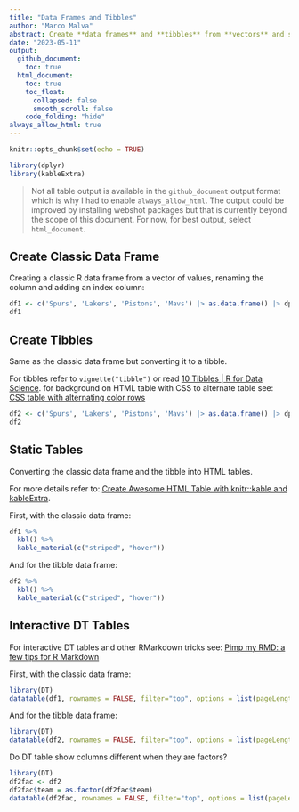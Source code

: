 ```yaml
---
title: "Data Frames and Tibbles"
author: "Marco Malva"
abstract: Create **data frames** and **tibbles** from **vectors** and show them as (interactive) **tables**.
date: "2023-05-11"
output:
  github_document:
    toc: true
  html_document:
    toc: true
    toc_float:
      collapsed: false
      smooth_scroll: false
    code_folding: "hide"
always_allow_html: true
---
```


<!-- Setting HTML stype to allow for a wider HTML output, force it with !important, see <https://stackoverflow.com/a/69329334> -->

```{=html}
<style type="text/css">
.main-container {
  max-width: 2100px !important;
  margin-left: auto;
  margin-right: auto;
}
</style>
```
```r
knitr::opts_chunk$set(echo = TRUE)

library(dplyr)
library(kableExtra)
```

> Not all table output is available in the `github_document` output format which is why I had to enable `always_allow_html`.
> The output could be improved by installing webshot packages but that is currently beyond the scope of this document.
> For now, for best output, select `html_document`.

## Create Classic Data Frame

Creating a classic R data frame from a vector of values, renaming the column and adding an index column:

```r
df1 <- c('Spurs', 'Lakers', 'Pistons', 'Mavs') |> as.data.frame() |> dplyr::rename_with(.cols = 1, ~"team") |> tibble::rowid_to_column("idx")
df1
```

## Create Tibbles

Same as the classic data frame but converting it to a tibble.

For tibbles refer to `vignette("tibble")` or read [10 Tibbles \| R for Data Science](https://r4ds.had.co.nz/tibbles.html). for background on HTML table with CSS to alternate table see: [CSS table with alternating color rows](https://www.textfixer.com/tutorials/css-table-alternating-rows.php)

```r
df2 <- c('Spurs', 'Lakers', 'Pistons', 'Mavs') |> as.data.frame() |> dplyr::rename_with(.cols = 1, ~"team") |> tibble::rowid_to_column("idx") |> tibble::as_tibble() 
df2
```

## Static Tables

Converting the classic data frame and the tibble into HTML tables.

For more details refer to: [Create Awesome HTML Table with knitr::kable and kableExtra](https://cran.r-project.org/web/packages/kableExtra/vignettes/awesome_table_in_html.html).

First, with the classic data frame:

```r
df1 %>%
  kbl() %>%
  kable_material(c("striped", "hover"))
```

And for the tibble data frame:

```r
df2 %>%
  kbl() %>%
  kable_material(c("striped", "hover"))
```

## Interactive DT Tables

For interactive DT tables and other RMarkdown tricks see: [Pimp my RMD: a few tips for R Markdown](https://holtzy.github.io/Pimp-my-rmd/)

First, with the classic data frame:

```r
library(DT)
datatable(df1, rownames = FALSE, filter="top", options = list(pageLength = 5, scrollX=T) )
```

And for the tibble data frame:

```r
library(DT)
datatable(df2, rownames = FALSE, filter="top", options = list(pageLength = 5, scrollX=T) )
```

Do DT table show columns different when they are factors?

```r
library(DT)
df2fac <- df2
df2fac$team = as.factor(df2fac$team)
datatable(df2fac, rownames = FALSE, filter="top", options = list(pageLength = 5, scrollX=T) )
```
